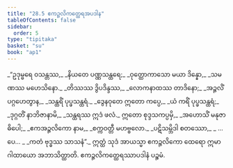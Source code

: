 ```yaml
---
title: "28.5 ဧကဉ္ဇလိကတ္ထေရအပဒါန"
tableOfContents: false
sidebar:
  order: 5
type: "tipitaka"
basket: "su"
book: "ap1"
---
```



<DynamicBreadcrumb />

<Division number="19" book="ap1" e="ch" v="20" p="267">

<Paragraph number="3249" type="verses" book="ap1">
_“ဥဒုမ္ဗရေ ဝသန္တဿ,_  
_နိယတေ ပဏ္ဏသန္ထရေ;_  
_ဝုတ္ထောကာသော မယာ ဒိန္နော,_  
_သမဏဿ မဟေသိနော._  

</Paragraph>

</Division>
<Division number="20" book="ap1" e="ch" v="20" p="267">

<Paragraph number="3250" type="verses" book="ap1">
_တိဿဿ ဒွိပဒိန္ဒဿ,_  
_လောကနာထဿ တာဒိနော;_  
_အဉ္ဇလိံ ပဂ္ဂဟေတွာန,_  
_သန္ထရိံ ပုပ္ဖသန္ထရံ._  

</Paragraph>

</Division>
<Division number="21" book="ap1" e="ch" v="20" p="267">

<Paragraph number="3251" type="verses" book="ap1">
_ဒွေနဝုတေ ဣတော ကပ္ပေ,_  
_ယံ ကရိံ ပုပ္ဖသန္ထရံ;_  
_ဒုဂ္ဂတိံ နာဘိဇာနာမိ,_  
_သန္ထရဿ ဣဒံ ဖလံ._  

</Paragraph>

</Division>
<Division number="22" book="ap1" e="ch" v="20" p="267">

<Paragraph number="3252" type="verses" book="ap1">
ဣတော စုဒ္ဒသကပ္ပမှိ,_  
_အဟောသိံ မနုဇာဓိပေါ;_  
_ဧကအဉ္ဇလိကော နာမ,_  
_စက္ကဝတ္တီ မဟဗ္ဗလော._  

</Paragraph>

</Division>
<Division number="23" book="ap1" e="ch" v="20" p="267">

<Paragraph number="3253" type="verses" book="ap1">
_ပဋိသမ္ဘိဒါ စတဿော,_  
_ …ပေ… _  
_ကတံ ဗုဒ္ဓဿ သာသနံ”._  

</Paragraph>

<Paragraph number="3254" book="ap1">
ဣတ္ထံ သုဒံ အာယသ္မာ ဧကဉ္ဇလိကော ထေရော ဣမာ ဂါထာယော အဘာသိတ္ထာတိ.

</Paragraph>
</Division>

<Paragraph number="3255" type="center" book="ap1">
ဧကဉ္ဇလိကတ္ထေရဿာပဒါနံ ပဉ္စမံ.
</Paragraph>